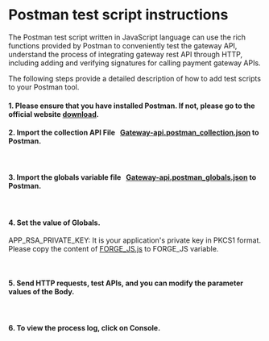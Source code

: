 
# Postman test script instructions

The Postman test script written in JavaScript language can use the rich functions provided by Postman to conveniently test the gateway API, understand the process of integrating gateway rest API through HTTP, including adding and verifying signatures for calling payment gateway APIs.

The following steps provide a detailed description of how to add test scripts to your Postman tool.

#### 1. Please ensure that you have installed Postman. If not, please go to the official website <a href = "https://www.postman.com/downloads/" target="_blank">download</a>.

#### 2. Import the collection API File &nbsp; <a href = "https://github.com/codepay-us/gateway-api-demo-postman/blob/main/Gateway-api.postman_collection.json" target="_blank">Gateway-api.postman_collection.json</a> to Postman.

<ImageZoom src={pm1Img} />
<br />

#### 3. Import the globals variable file &nbsp; <a href = "https://github.com/codepay-us/gateway-api-demo-postman/blob/main/Gateway-api.postman_globals.json" target="_blank">Gateway-api.postman_globals.json</a> to Postman.

<ImageZoom src={pm2Img} />
<br />

#### 4. Set the value of Globals.

APP_RSA_PRIVATE_KEY: It is your application's private key in PKCS1 format. <br />
Please copy the content of <a href = "https://github.com/codepay-us/gateway-api-demo-postman/blob/main/FORGE_JS.js" target="_blank">FORGE_JS.js</a> to FORGE_JS variable.

<ImageZoom src={pm3Img} />
<br />

#### 5. Send HTTP requests, test APIs, and you can modify the parameter values of the Body.

<ImageZoom src={pm4Img} />
<br />

#### 6. To view the process log, click on Console.

<ImageZoom src={pm5Img} />
<br />

